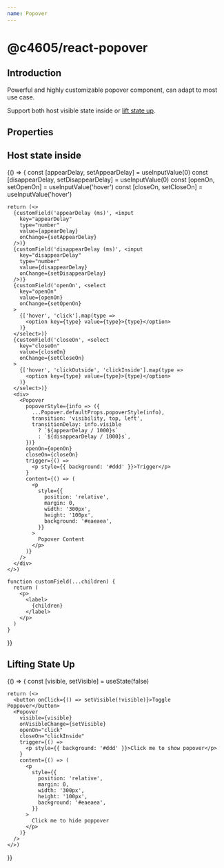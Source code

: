 ```yaml
---
name: Popover
---
```


# @c4605/react-popover


## Introduction

Powerful and highly customizable popover component, can adapt to most use case.

Support both host visible state inside or [lift state up](https://reactjs.org/docs/lifting-state-up.html).

## Properties

<Props of={Popover} />

## Host state inside

<Playground>
  {() => {
    const [appearDelay, setAppearDelay] = useInputValue(0)
    const [disappearDelay, setDisappearDelay] = useInputValue(0)
    const [openOn, setOpenOn] = useInputValue('hover')
    const [closeOn, setCloseOn] = useInputValue('hover')

    return (<>
      {customField('appearDelay (ms)', <input
        key="appearDelay"
        type="number"
        value={appearDelay}
        onChange={setAppearDelay}
      />)}
      {customField('disappearDelay (ms)', <input
        key="disappearDelay"
        type="number"
        value={disappearDelay}
        onChange={setDisappearDelay}
      />)}
      {customField('openOn', <select
        key="openOn"
        value={openOn}
        onChange={setOpenOn}
      >
        {['hover', 'click'].map(type =>
          <option key={type} value={type}>{type}</option>
        )}
      </select>)}
      {customField('closeOn', <select
        key="closeOn"
        value={closeOn}
        onChange={setCloseOn}
      >
        {['hover', 'clickOutside', 'clickInside'].map(type =>
          <option key={type} value={type}>{type}</option>
        )}
      </select>)}
      <div>
        <Popover
          popoverStyle={info => ({
            ...Popover.defaultProps.popoverStyle(info),
            transition: 'visibility, top, left',
            transitionDelay: info.visible
              ? `${appearDelay / 1000}s`
              : `${disappearDelay / 1000}s`,
          })}
          openOn={openOn}
          closeOn={closeOn}
          trigger={() =>
            <p style={{ background: '#ddd' }}>Trigger</p>
          }
          content={() => (
            <p
              style={{
                position: 'relative',
                margin: 0,
                width: '300px',
                height: '100px',
                background: '#eaeaea',
              }}
            >
              Popover Content
            </p>
          )}
        />
      </div>
    </>)

    function customField(...children) {
      return (
        <p>
          <label>
            {children}
          </label>
        </p>
      )
    }
  }}
</Playground>

## Lifting State Up

<Playground>
  {() => {
    const [visible, setVisible] = useState(false)

    return (<>
      <button onClick={() => setVisible(!visible)}>Toggle Poppover</button>
      <Popover
        visible={visible}
        onVisibleChange={setVisible}
        openOn="click"
        closeOn="clickInside"
        trigger={() =>
          <p style={{ background: '#ddd' }}>Click me to show popover</p>
        }
        content={() => (
          <p
            style={{
              position: 'relative',
              margin: 0,
              width: '300px',
              height: '100px',
              background: '#eaeaea',
            }}
          >
            Click me to hide poppover
          </p>
        )}
      />
    </>)
  }}
</Playground>
